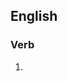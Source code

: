 {{also|pigeonholing}}

==English==

===Verb===
{{head|en|verb form}}

# {{present participle of|en|pigeon-hole|nocat=1}}